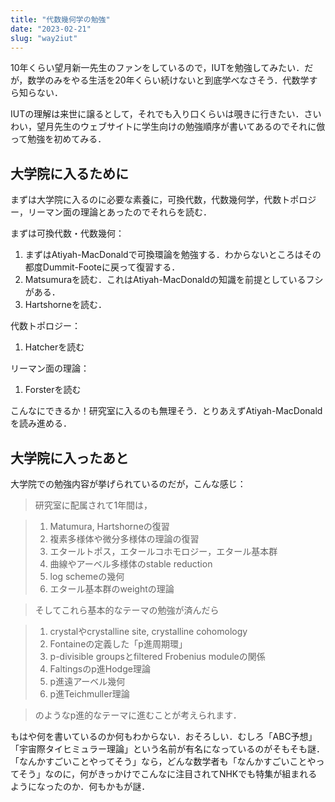 ```yaml
---
title: "代数幾何学の勉強"
date: "2023-02-21"
slug: "way2iut"
---
```


10年くらい望月新一先生のファンをしているので，IUTを勉強してみたい．だが，数学のみをやる生活を20年くらい続けないと到底学べなさそう．代数学すら知らない．

IUTの理解は来世に譲るとして，それでも入り口くらいは覗きに行きたい．さいわい，望月先生のウェブサイトに学生向けの勉強順序が書いてあるのでそれに倣って勉強を初めてみる．

## 大学院に入るために

まずは大学院に入るのに必要な素養に，可換代数，代数幾何学，代数トポロジー，リーマン面の理論とあったのでそれらを読む．

まずは可換代数・代数幾何：

1. まずはAtiyah-MacDonaldで可換環論を勉強する．わからないところはその都度Dummit-Footeに戻って復習する．
2. Matsumuraを読む．これはAtiyah-MacDonaldの知識を前提としているフシがある．
3. Hartshorneを読む．

代数トポロジー：

1. Hatcherを読む

リーマン面の理論：

1. Forsterを読む

こんなにできるか！研究室に入るのも無理そう．とりあえずAtiyah-MacDonaldを読み進める．

## 大学院に入ったあと

大学院での勉強内容が挙げられているのだが，こんな感じ：

> 研究室に配属されて1年間は，

> 1. Matumura, Hartshorneの復習
> 2. 複素多様体や微分多様体の理論の復習
> 3. エタールトポス，エタールコホモロジー，エタール基本群
> 4. 曲線やアーベル多様体のstable reduction
> 5. log schemeの幾何
> 6. エタール基本群のweightの理論

> そしてこれら基本的なテーマの勉強が済んだら

> 1. crystalやcrystalline site, crystalline cohomology
> 2. Fontaineの定義した「p進周期環」
> 3. p-divisible groupsとfiltered Frobenius moduleの関係
> 4. Faltingsのp進Hodge理論
> 5. p進遠アーベル幾何
> 6. p進Teichmuller理論

> のようなp進的なテーマに進むことが考えられます．

もはや何を書いているのか何もわからない．おそろしい．むしろ「ABC予想」「宇宙際タイヒミュラー理論」という名前が有名になっているのがそもそも謎．「なんかすごいことやってそう」なら，どんな数学者も「なんかすごいことやってそう」なのに，何がきっかけでこんなに注目されてNHKでも特集が組まれるようになったのか．何もかもが謎．